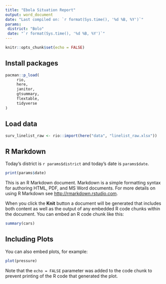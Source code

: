 ```yaml
---
title: "Ebola Situation Report"
output: word_document
date: "Last compiled on: `r format(Sys.time(), '%d %B, %Y')`"
params: 
 district: "Bolo" 
 date: "`r format(Sys.time(), '%d %B, %Y')`"
---
```


```r
knitr::opts_chunk$set(echo = FALSE)
```


## Install packages

```r
pacman::p_load(
     rio,
     here,
     janitor,
     gtsummary,
     flextable,
     tidyverse
)
```

## Load data

```r
surv_linelist_raw <- rio::import(here("data", "linelist_raw.xlsx"))

```


## R Markdown

Today's district is `r params$district` and today's date is `params$date`. 

```r
print(params$date)
```

This is an R Markdown document. Markdown is a simple formatting syntax for authoring HTML, PDF, and MS Word documents. For more details on using R Markdown see <http://rmarkdown.rstudio.com>.

When you click the **Knit** button a document will be generated that includes both content as well as the output of any embedded R code chunks within the document. You can embed an R code chunk like this:

```r
summary(cars)
```

## Including Plots

You can also embed plots, for example:

```r
plot(pressure)
```

Note that the `echo = FALSE` parameter was added to the code chunk to prevent printing of the R code that generated the plot.
